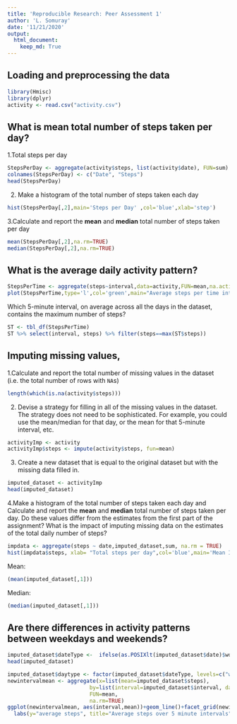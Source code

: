 ```yaml
---
title: 'Reproducible Research: Peer Assessment 1'
author: 'L. Somuray'
date: '11/21/2020'
output:
  html_document: 
    keep_md: True
---
```


## Loading and preprocessing the data
```r
library(Hmisc)
library(dplyr)
activity <- read.csv("activity.csv")
```

## What is mean total number of steps taken per day?
1.Total steps per day
```r
StepsPerDay <- aggregate(activity$steps, list(activity$date), FUN=sum)
colnames(StepsPerDay) <- c("Date", "Steps")
head(StepsPerDay)
```
2. Make a histogram of the total number of steps taken each day

```r

hist(StepsPerDay[,2],main='Steps per Day' ,col='blue',xlab='step')
```

3.Calculate and report the **mean** and **median** total number of steps taken per day

```r
mean(StepsPerDay[,2],na.rm=TRUE)
median(StepsPerDay[,2],na.rm=TRUE)
```

## What is the average daily activity pattern?

```r
StepsPerTime <- aggregate(steps~interval,data=activity,FUN=mean,na.action=na.omit)
plot(StepsPerTime,type='l',col='green',main="Average steps per time interval",xlab="Time" ,ylab="Steps")
```

Which 5-minute interval, on average across all the days in the dataset, contains the maximum number of steps?
```r
ST <- tbl_df(StepsPerTime)
ST %>% select(interval, steps) %>% filter(steps==max(ST$steps))
```

## Imputing missing values,
1.Calculate and report the total number of missing values in the dataset (i.e. the total number of rows with `NA`s)
```r
length(which(is.na(activity$steps)))
```

2. Devise a strategy for filling in all of the missing values in the dataset. The strategy does not need to be sophisticated. For example, you could use the mean/median for that day, or the mean for that 5-minute interval, etc.

```r
activityImp <- activity
activityImp$steps <- impute(activity$steps, fun=mean)
```
3. Create a new dataset that is equal to the original dataset but with the missing data filled in.
```r
imputed_dataset <- activityImp
head(imputed_dataset)
```

4.Make a histogram of the total number of steps taken each day and Calculate and report the **mean** and **median** total number of steps taken per day. Do these values differ from the estimates from the first part of the assignment? What is the impact of imputing missing data on the estimates of the total daily number of steps?
```r
impdata <- aggregate(steps ~ date,imputed_dataset,sum, na.rm = TRUE)
hist(impdata$steps, xlab= "Total steps per day",col='blue',main='Mean Imputed dataset')
```

Mean:
```r
(mean(imputed_dataset[,1]))
```
Median:

```r
(median(imputed_dataset[,1]))
```

## Are there differences in activity patterns between weekdays and weekends?

```r
imputed_dataset$dateType <-  ifelse(as.POSIXlt(imputed_dataset$date)$wday %in% c(0,6), 'weekend', 'weekday')
head(imputed_dataset)
```
```r
imputed_dataset$daytype <- factor(imputed_dataset$dateType, levels=c("weekday","weekend"))
newintervalmean <- aggregate(x=list(mean=imputed_dataset$steps), 
                          by=list(interval=imputed_dataset$interval, dateType=imputed_dataset$dateType), 
                          FUN=mean, 
                          na.rm=TRUE)
ggplot(newintervalmean, aes(interval,mean))+geom_line()+facet_grid(newintervalmean$dateType~.)+
  labs(y="average steps", title="Average steps over 5 minute intervals")
```



